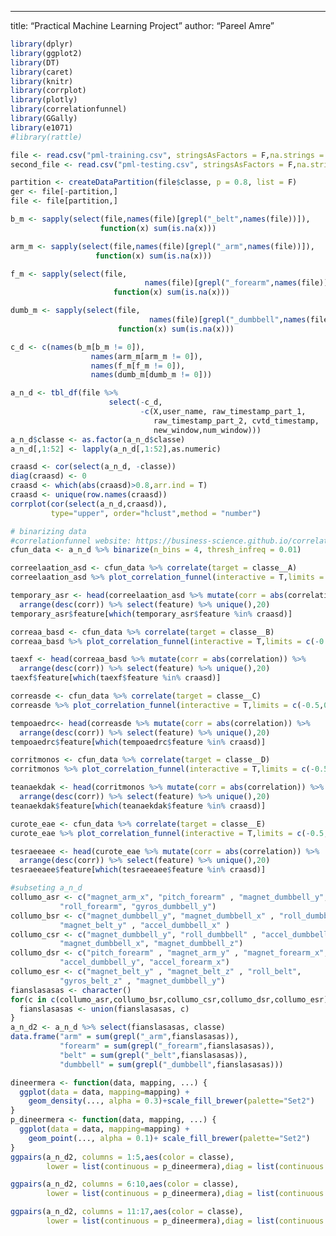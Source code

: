 ---
title: "Practical Machine Learning Project"
author: "Pareel Amre"

```{r,warning=FALSE,message=FALSE,include=FALSE,echo=FALSE}
library(dplyr)
library(ggplot2)
library(DT)
library(caret)
library(knitr)
library(corrplot)
library(plotly)
library(correlationfunnel)
library(GGally)
library(e1071)
#library(rattle)
```


```{r}
file <- read.csv("pml-training.csv", stringsAsFactors = F,na.strings = c("","NA","#DIV/0!"))
second_file <- read.csv("pml-testing.csv", stringsAsFactors = F,na.strings = c("","NA","#DIV/0!"))
```

```{r}
partition <- createDataPartition(file$classe, p = 0.8, list = F)
ger <- file[-partition,]
file <- file[partition,]
```

```{r}
b_m <- sapply(select(file,names(file)[grepl("_belt",names(file))]),
                    function(x) sum(is.na(x)))
```
```{r}
arm_m <- sapply(select(file,names(file)[grepl("_arm",names(file))]),
                   function(x) sum(is.na(x)))
```
```{r}
f_m <- sapply(select(file,
                              names(file)[grepl("_forearm",names(file))]),
                       function(x) sum(is.na(x)))
```

```{r}
dumb_m <- sapply(select(file,
                               names(file)[grepl("_dumbbell",names(file))]),
                        function(x) sum(is.na(x)))
```

```{r}
c_d <- c(names(b_m[b_m != 0]), 
                  names(arm_m[arm_m != 0]),
                  names(f_m[f_m != 0]),
                  names(dumb_m[dumb_m != 0]))
```
```{r}
a_n_d <- tbl_df(file %>% 
                      select(-c_d,
                             -c(X,user_name, raw_timestamp_part_1, 
                                raw_timestamp_part_2, cvtd_timestamp, 
                                new_window,num_window)))
a_n_d$classe <- as.factor(a_n_d$classe)
a_n_d[,1:52] <- lapply(a_n_d[,1:52],as.numeric)
```

```{r,fig.height=10,fig.width=10}
craasd <- cor(select(a_n_d, -classe))
diag(craasd) <- 0
craasd <- which(abs(craasd)>0.8,arr.ind = T)
craasd <- unique(row.names(craasd))
corrplot(cor(select(a_n_d,craasd)),
         type="upper", order="hclust",method = "number")
```

```{r}
# binarizing data
#correlationfunnel website: https://business-science.github.io/correlationfunnel/
cfun_data <- a_n_d %>% binarize(n_bins = 4, thresh_infreq = 0.01)
```



```{r,fig.align="center",fig.width=8,fig.height=10}
correelaation_asd <- cfun_data %>% correlate(target = classe__A) 
correelaation_asd %>% plot_correlation_funnel(interactive = T,limits = c(-0.5,0.5))
```



```{r, echo=FALSE, eval=FALSE}
temporary_asr <- head(correelaation_asd %>% mutate(corr = abs(correlation)) %>% 
  arrange(desc(corr)) %>% select(feature) %>% unique(),20)
temporary_asr$feature[which(temporary_asr$feature %in% craasd)]
```


```{r,fig.align="center",fig.width=8,fig.height=10}
correaa_basd <- cfun_data %>% correlate(target = classe__B)
correaa_basd %>% plot_correlation_funnel(interactive = T,limits = c(-0.5,0.5))
```



```{r, echo=FALSE, eval=FALSE}
taexf <- head(correaa_basd %>% mutate(corr = abs(correlation)) %>% 
  arrange(desc(corr)) %>% select(feature) %>% unique(),20)
taexf$feature[which(taexf$feature %in% craasd)]
```

 

```{r,fig.align="center",fig.width=8,fig.height=10}
correasde <- cfun_data %>% correlate(target = classe__C)
correasde %>% plot_correlation_funnel(interactive = T,limits = c(-0.5,0.5))
```

 

```{r, echo=FALSE, eval=FALSE}
tempoaedrc<- head(correasde %>% mutate(corr = abs(correlation)) %>% 
  arrange(desc(corr)) %>% select(feature) %>% unique(),20)
tempoaedrc$feature[which(tempoaedrc$feature %in% craasd)]
```



```{r,fig.align="center",fig.width=8,fig.height=10}
corritmonos <- cfun_data %>% correlate(target = classe__D)
corritmonos %>% plot_correlation_funnel(interactive = T,limits = c(-0.5,0.5))
```

  

```{r, echo=FALSE, eval=FALSE}
teanaekdak <- head(corritmonos %>% mutate(corr = abs(correlation)) %>% 
  arrange(desc(corr)) %>% select(feature) %>% unique(),20)
teanaekdak$feature[which(teanaekdak$feature %in% craasd)]
```



```{r,fig.align="center",fig.width=8,fig.height=10}
curote_eae <- cfun_data %>% correlate(target = classe__E)
curote_eae %>% plot_correlation_funnel(interactive = T,limits = c(-0.5,0.5))
```
 

```{r, echo=FALSE, eval=FALSE}
tesraeeaee <- head(curote_eae %>% mutate(corr = abs(correlation)) %>% 
  arrange(desc(corr)) %>% select(feature) %>% unique(),20)
tesraeeaee$feature[which(tesraeeaee$feature %in% craasd)]
```


```{r}
#subseting a_n_d
collumo_asr <- c("magnet_arm_x", "pitch_forearm" , "magnet_dumbbell_y", 
           "roll_forearm", "gyros_dumbbell_y") 
collumo_bsr <- c("magnet_dumbbell_y", "magnet_dumbbell_x" , "roll_dumbbell" , 
           "magnet_belt_y" , "accel_dumbbell_x" )
collumo_csr <- c("magnet_dumbbell_y", "roll_dumbbell" , "accel_dumbbell_y" , 
           "magnet_dumbbell_x", "magnet_dumbbell_z")
collumo_dsr <- c("pitch_forearm" , "magnet_arm_y" , "magnet_forearm_x",
           "accel_dumbbell_y", "accel_forearm_x")
collumo_esr <- c("magnet_belt_y" , "magnet_belt_z" , "roll_belt", 
           "gyros_belt_z" , "magnet_dumbbell_y")
fianslasasas <- character()
for(c in c(collumo_asr,collumo_bsr,collumo_csr,collumo_dsr,collumo_esr)){
  fianslasasas <- union(fianslasasas, c)
}
a_n_d2 <- a_n_d %>% select(fianslasasas, classe)
data.frame("arm" = sum(grepl("_arm",fianslasasas)), 
           "forearm" = sum(grepl("_forearm",fianslasasas)),
           "belt" = sum(grepl("_belt",fianslasasas)),
           "dumbbell" = sum(grepl("_dumbbell",fianslasasas)))
```

 

```{r, fig.align="center",fig.height=15,fig.width=15}
dineermera <- function(data, mapping, ...) {
  ggplot(data = data, mapping=mapping) +
    geom_density(..., alpha = 0.3)+scale_fill_brewer(palette="Set2") 
}
p_dineermera <- function(data, mapping, ...) {
  ggplot(data = data, mapping=mapping) +
    geom_point(..., alpha = 0.1)+ scale_fill_brewer(palette="Set2") 
}
ggpairs(a_n_d2, columns = 1:5,aes(color = classe),
        lower = list(continuous = p_dineermera),diag = list(continuous = dineermera))
```

```{r,fig.align="center",fig.height=15,fig.width=15}
ggpairs(a_n_d2, columns = 6:10,aes(color = classe),
        lower = list(continuous = p_dineermera),diag = list(continuous = dineermera))
```

```{r,fig.align="center",fig.height=15,fig.width=15}
ggpairs(a_n_d2, columns = 11:17,aes(color = classe),
        lower = list(continuous = p_dineermera),diag = list(continuous = dineermera))
```


